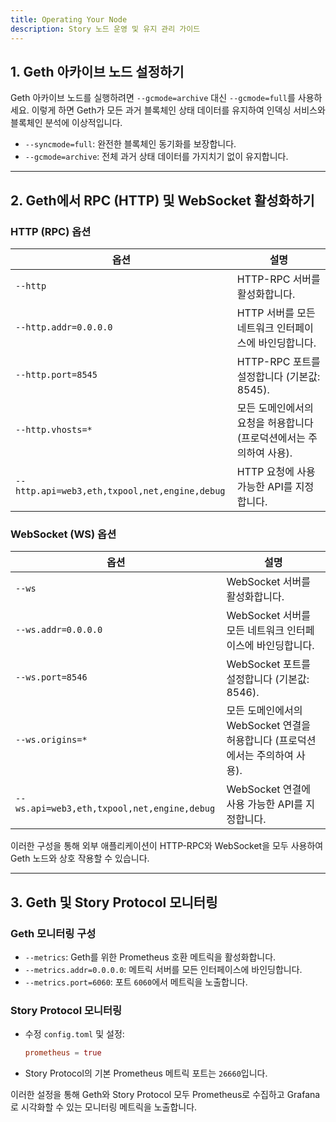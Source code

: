 ```yaml
---
title: Operating Your Node
description: Story 노드 운영 및 유지 관리 가이드
---
```


## **1. Geth 아카이브 노드 설정하기**

Geth 아카이브 노드를 실행하려면 `--gcmode=archive` 대신 `--gcmode=full`를 사용하세요. 이렇게 하면 Geth가 모든 과거 블록체인 상태 데이터를 유지하여 인덱싱 서비스와 블록체인 분석에 이상적입니다.

* `--syncmode=full`: 완전한 블록체인 동기화를 보장합니다.
* `--gcmode=archive`: 전체 과거 상태 데이터를 가지치기 없이 유지합니다.

***

## **2. Geth에서 RPC (HTTP) 및 WebSocket 활성화하기**

### **HTTP (RPC) 옵션**

| 옵션                                            | 설명                                     |
| --------------------------------------------- | -------------------------------------- |
| `--http`                                      | HTTP-RPC 서버를 활성화합니다.                   |
| `--http.addr=0.0.0.0`                         | HTTP 서버를 모든 네트워크 인터페이스에 바인딩합니다.        |
| `--http.port=8545`                            | HTTP-RPC 포트를 설정합니다 (기본값: 8545).        |
| `--http.vhosts=*`                             | 모든 도메인에서의 요청을 허용합니다 (프로덕션에서는 주의하여 사용). |
| `--http.api=web3,eth,txpool,net,engine,debug` | HTTP 요청에 사용 가능한 API를 지정합니다.            |

### **WebSocket (WS) 옵션**

| 옵션                                          | 설명                                               |
| ------------------------------------------- | ------------------------------------------------ |
| `--ws`                                      | WebSocket 서버를 활성화합니다.                            |
| `--ws.addr=0.0.0.0`                         | WebSocket 서버를 모든 네트워크 인터페이스에 바인딩합니다.             |
| `--ws.port=8546`                            | WebSocket 포트를 설정합니다 (기본값: 8546).                 |
| `--ws.origins=*`                            | 모든 도메인에서의 WebSocket 연결을 허용합니다 (프로덕션에서는 주의하여 사용). |
| `--ws.api=web3,eth,txpool,net,engine,debug` | WebSocket 연결에 사용 가능한 API를 지정합니다.                 |

이러한 구성을 통해 외부 애플리케이션이 HTTP-RPC와 WebSocket을 모두 사용하여 Geth 노드와 상호 작용할 수 있습니다.

***

## **3. Geth 및 Story Protocol 모니터링**

### **Geth 모니터링 구성**

* `--metrics`: Geth를 위한 Prometheus 호환 메트릭을 활성화합니다.
* `--metrics.addr=0.0.0.0`: 메트릭 서버를 모든 인터페이스에 바인딩합니다.
* `--metrics.port=6060`: 포트 `6060`에서 메트릭을 노출합니다.

### **Story Protocol 모니터링**

* 수정 `config.toml` 및 설정:
  ```toml
  prometheus = true
  ```
* Story Protocol의 기본 Prometheus 메트릭 포트는 `26660`입니다.

이러한 설정을 통해 Geth와 Story Protocol 모두 Prometheus로 수집하고 Grafana로 시각화할 수 있는 모니터링 메트릭을 노출합니다.
